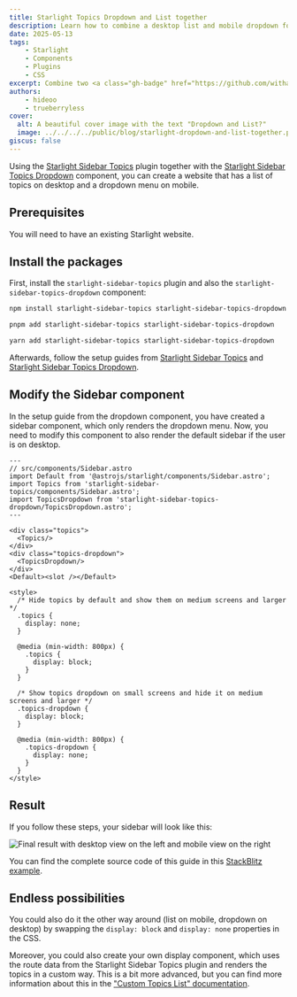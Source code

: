```yaml
---
title: Starlight Topics Dropdown and List together
description: Learn how to combine a desktop list and mobile dropdown for your Starlight sidebar topics.
date: 2025-05-13
tags:
    - Starlight
    - Components
    - Plugins
    - CSS
excerpt: Combine two <a class="gh-badge" href="https://github.com/withastro/starlight"><img src="/starlight.png" alt="Starlight" />Starlight</a> Sidebar Topics plugins to show a list of topics on desktop and a dropdown menu in the mobile sidebar.
authors:
    - hideoo
    - trueberryless
cover:
  alt: A beautiful cover image with the text "Dropdown and List?"
  image: ../../../../public/blog/starlight-dropdown-and-list-together.png
giscus: false
---
```



Using the [Starlight Sidebar Topics](https://github.com/hideoo/starlight-sidebar-topics) plugin together with the [Starlight Sidebar Topics Dropdown](https://github.com/trueberryless-org/starlight-sidebar-topics-dropdown) component, you can create a website that has a list of topics on desktop and a dropdown menu on mobile.

## Prerequisites

You will need to have an existing Starlight website.

## Install the packages

First, install the `starlight-sidebar-topics` plugin and also the `starlight-sidebar-topics-dropdown` component:

<Tabs syncKey="pkg">

<TabItem label="npm">

```bash
npm install starlight-sidebar-topics starlight-sidebar-topics-dropdown
```

</TabItem>

<TabItem label="pnpm">

```bash
pnpm add starlight-sidebar-topics starlight-sidebar-topics-dropdown
```

</TabItem>

<TabItem label="Yarn">

```bash
yarn add starlight-sidebar-topics starlight-sidebar-topics-dropdown
```

</TabItem>

</Tabs>

Afterwards, follow the setup guides from [Starlight Sidebar Topics](https://starlight-sidebar-topics.netlify.app/docs/getting-started/#installation) and [Starlight Sidebar Topics Dropdown](https://starlight-sidebar-topics-dropdown.trueberryless.org/docs/getting-started/#installation).

## Modify the Sidebar component

In the setup guide from the dropdown component, you have created a sidebar component, which only renders the dropdown menu. Now, you need to modify this component to also render the default sidebar if the user is on desktop.

```astro
---
// src/components/Sidebar.astro
import Default from '@astrojs/starlight/components/Sidebar.astro';
import Topics from 'starlight-sidebar-topics/components/Sidebar.astro';
import TopicsDropdown from 'starlight-sidebar-topics-dropdown/TopicsDropdown.astro';
---

<div class="topics">
  <Topics/>
</div>
<div class="topics-dropdown">
  <TopicsDropdown/>
</div>
<Default><slot /></Default>

<style>
  /* Hide topics by default and show them on medium screens and larger */
  .topics {
    display: none;
  }

  @media (min-width: 800px) {
    .topics {
      display: block;
    }
  }

  /* Show topics dropdown on small screens and hide it on medium screens and larger */
  .topics-dropdown {
    display: block;
  }

  @media (min-width: 800px) {
    .topics-dropdown {
      display: none;
    }
  }
</style>
```

## Result

If you follow these steps, your sidebar will look like this:

![Final result with desktop view on the left and mobile view on the right](../../../assets/dropdown-or-list.png)

You can find the complete source code of this guide in this [StackBlitz example](https://stackblitz.com/edit/withastro-starlight-qgraahmp?file=astro.config.mjs).

## Endless possibilities

You could also do it the other way around (list on mobile, dropdown on desktop) by swapping the `display: block` and `display: none` properties in the CSS.

Moreover, you could also create your own display component, which uses the route data from the Starlight Sidebar Topics plugin and renders the topics in a custom way. This is a bit more advanced, but you can find more information about this in the ["Custom Topics List" documentation](https://starlight-sidebar-topics.netlify.app/docs/guides/custom-topic-list/).
